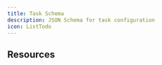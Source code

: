 ```yaml
---
title: Task Schema
description: JSON Schema for task configuration
icon: ListTodo
---
```



<SchemaParams
  schema={taskSchema}
  title="Task Configuration Schema"
  collapsible={true}
  defaultExpanded={true}
  paramType="path"
/>

## Resources

<ReferenceCardList>
  <ReferenceCard
    title="JSON Schema Specification"
    description="Official JSON Schema documentation and specification"
    href="https://json-schema.org/"
    icon="FileText"
  />
  <ReferenceCard
    title="JSON Schema Validator"
    description="Online tool for validating JSON schemas"
    href="https://www.jsonschemavalidator.net/"
    icon="CheckCircle"
  />
</ReferenceCardList>
